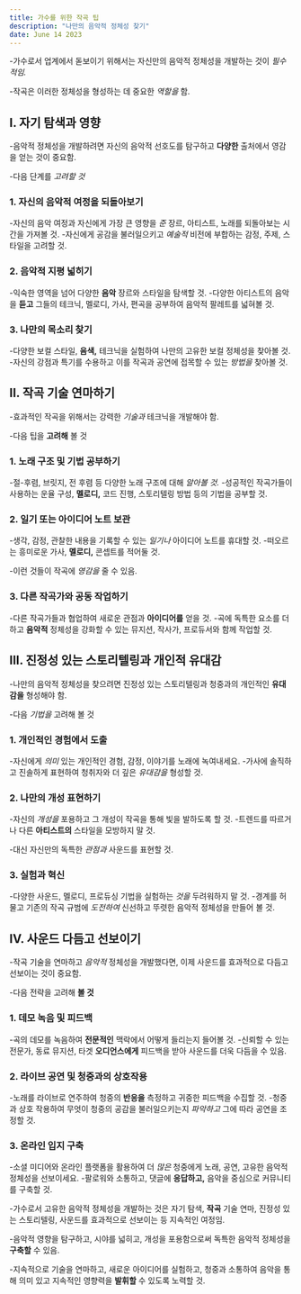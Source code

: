 ```yaml
---
title: 가수를 위한 작곡 팁
description: "나만의 음악적 정체성 찾기"
date: June 14 2023
---
```



-가수로서 업계에서 돋보이기 위해서는 자신만의 음악적 정체성을 개발하는 것이 _필수적임._ 

-작곡은 이러한 정체성을 형성하는 데 중요한 _역할을_ 함.

## I. 자기 탐색과 영향
-음악적 정체성을 개발하려면 자신의 음악적 선호도를 탐구하고 **다양한** 출처에서 영감을 얻는 것이 중요함. 


-다음 단계를 _고려할 것_

### 1. 자신의 음악적 여정을 되돌아보기
-자신의 음악 여정과 자신에게 가장 큰 영향을 _준_ 장르, 아티스트, 노래를 되돌아보는 시간을 가져볼 것.
-자신에게 공감을 불러일으키고 _예술적_ 비전에 부합하는 감정, 주제, 스타일을 고려할 것.
### 2. 음악적 지평 넓히기
-익숙한 영역을 넘어 다양한 **음악** 장르와 스타일을 탐색할 것.
-다양한 아티스트의 음악을 **듣고** 그들의 테크닉, 멜로디, 가사, 편곡을 공부하여 음악적 팔레트를 넓혀볼 것.
### 3. 나만의 목소리 찾기
-다양한 보컬 스타일, **음색,** 테크닉을 실험하여 나만의 고유한 보컬 정체성을 찾아볼 것.
-자신의 강점과 특기를 수용하고 이를 작곡과 공연에 접목할 수 있는 _방법을_ 찾아볼 것.
## II. 작곡 기술 연마하기
-효과적인 작곡을 위해서는 강력한 _기술과_ 테크닉을 개발해야 함. 


-다음 팁을 **고려해** 볼 것

### 1. 노래 구조 및 기법 공부하기
-절-후렴, 브릿지, 전 후렴 등 다양한 노래 구조에 대해 _알아볼 것._
-성공적인 작곡가들이 사용하는 운율 구성, **멜로디,** 코드 진행, 스토리텔링 방법 등의 기법을 공부할 것.
### 2. 일기 또는 아이디어 노트 보관
-생각, 감정, 관찰한 내용을 기록할 수 있는 _일기나_ 아이디어 노트를 휴대할 것.
-떠오르는 흥미로운 가사, **멜로디,** 콘셉트를 적어둘 것. 


-이런 것들이 작곡에 _영감을_ 줄 수 있음.
### 3. 다른 작곡가와 공동 작업하기
-다른 작곡가들과 협업하여 새로운 관점과 **아이디어를** 얻을 것.
-곡에 독특한 요소를 더하고 **음악적** 정체성을 강화할 수 있는 뮤지션, 작사가, 프로듀서와 함께 작업할 것.
## III. 진정성 있는 스토리텔링과 개인적 유대감
-나만의 음악적 정체성을 찾으려면 진정성 있는 스토리텔링과 청중과의 개인적인 **유대감을** 형성해야 함. 


-다음 _기법을_ 고려해 볼 것

### 1. 개인적인 경험에서 도출
-자신에게 _의미_ 있는 개인적인 경험, 감정, 이야기를 노래에 녹여내세요.
-가사에 솔직하고 진솔하게 표현하여 청취자와 더 깊은 _유대감을_ 형성할 것.
### 2. 나만의 개성 표현하기
-자신의 _개성을_ 포용하고 그 개성이 작곡을 통해 빛을 발하도록 할 것.
-트렌드를 따르거나 다른 **아티스트의** 스타일을 모방하지 말 것. 


-대신 자신만의 독특한 _관점과_ 사운드를 표현할 것.
### 3. 실험과 혁신
-다양한 사운드, 멜로디, 프로듀싱 기법을 실험하는 _것을_ 두려워하지 말 것.
-경계를 허물고 기존의 작곡 규범에 _도전하여_ 신선하고 뚜렷한 음악적 정체성을 만들어 볼 것.
## IV. 사운드 다듬고 선보이기
-작곡 기술을 연마하고 _음악적_ 정체성을 개발했다면, 이제 사운드를 효과적으로 다듬고 선보이는 것이 중요함. 


-다음 전략을 고려해 **볼 것**

### 1. 데모 녹음 및 피드백
-곡의 데모를 녹음하여 **전문적인** 맥락에서 어떻게 들리는지 들어볼 것.
-신뢰할 수 있는 전문가, 동료 뮤지션, 타겟 **오디언스에게** 피드백을 받아 사운드를 더욱 다듬을 수 있음.
### 2. 라이브 공연 및 청중과의 상호작용
-노래를 라이브로 연주하여 청중의 **반응을** 측정하고 귀중한 피드백을 수집할 것.
-청중과 상호 작용하여 무엇이 청중의 공감을 불러일으키는지 _파악하고_ 그에 따라 공연을 조정할 것.
### 3. 온라인 입지 구축
-소셜 미디어와 온라인 플랫폼을 활용하여 더 _많은_ 청중에게 노래, 공연, 고유한 음악적 정체성을 선보이세요.
-팔로워와 소통하고, 댓글에 **응답하고,** 음악을 중심으로 커뮤니티를 구축할 것.

-가수로서 고유한 음악적 정체성을 개발하는 것은 자기 탐색, **작곡** 기술 연마, 진정성 있는 스토리텔링, 사운드를 효과적으로 선보이는 등 지속적인 여정임. 


-음악적 영향을 탐구하고, 시야를 넓히고, 개성을 포용함으로써 독특한 음악적 정체성을 **구축할** 수 있음. 


-지속적으로 기술을 연마하고, 새로운 아이디어를 실험하고, 청중과 소통하여 음악을 통해 의미 있고 지속적인 영향력을 **발휘할** 수 있도록 노력할 것.